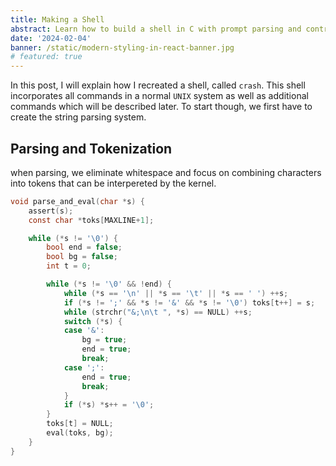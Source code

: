 ```yaml
---
title: Making a Shell
abstract: Learn how to build a shell in C with prompt parsing and control flow of processes.
date: '2024-02-04'
banner: /static/modern-styling-in-react-banner.jpg
# featured: true
---
```


In this post, I will explain how I recreated a shell, called `crash`. This shell incorporates all
commands in a normal `UNIX` system as well as additional commands which will be described later. To
start though, we first have to create the string parsing system.

## Parsing and Tokenization

when parsing, we eliminate whitespace and focus on combining characters into tokens that can be interpereted
by the kernel.

```c
void parse_and_eval(char *s) {
    assert(s);
    const char *toks[MAXLINE+1];

    while (*s != '\0') {
        bool end = false;
        bool bg = false;
        int t = 0;

        while (*s != '\0' && !end) {
            while (*s == '\n' || *s == '\t' || *s == ' ') ++s;
            if (*s != ';' && *s != '&' && *s != '\0') toks[t++] = s;
            while (strchr("&;\n\t ", *s) == NULL) ++s;
            switch (*s) {
            case '&':
                bg = true;
                end = true;
                break;
            case ';':
                end = true;
                break;
            }
            if (*s) *s++ = '\0';
        }
        toks[t] = NULL;
        eval(toks, bg);
    }
}
```
